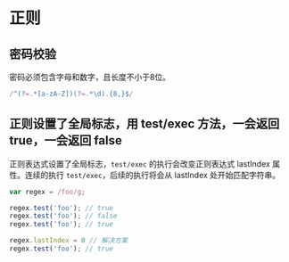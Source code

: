 # 正则
## 密码校验
密码必须包含字母和数字，且长度不小于8位。

```js
/^(?=.*[a-zA-Z])(?=.*\d).{8,}$/
```

## 正则设置了全局标志，用 test/exec 方法，一会返回 true，一会返回 false
正则表达式设置了全局标志，`test/exec` 的执行会改变正则表达式 lastIndex 属性。连续的执行 `test/exec`，后续的执行将会从 lastIndex 处开始匹配字符串。
```js
var regex = /foo/g;

regex.test('foo'); // true
regex.test('foo'); // false
regex.test('foo'); // true

regex.lastIndex = 0 // 解决方案
regex.test('foo'); // true

```